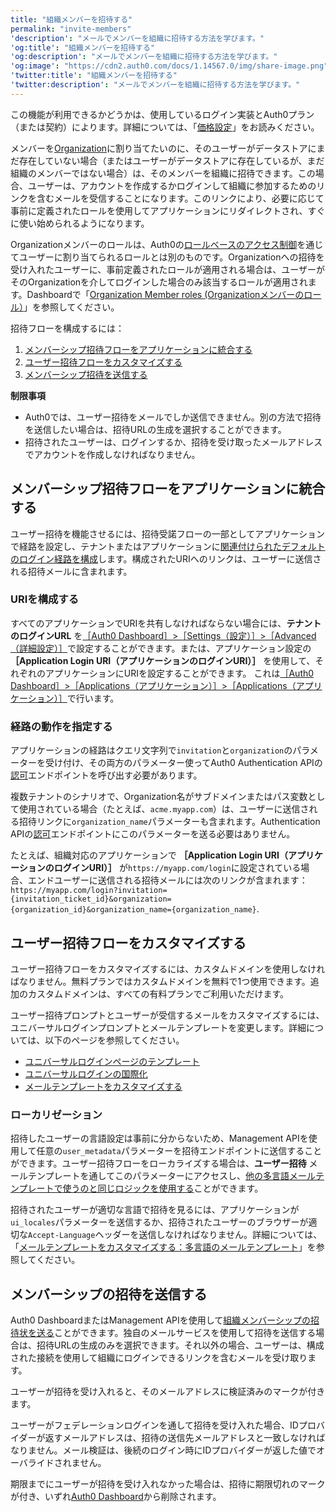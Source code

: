 ```yaml
---
title: "組織メンバーを招待する"
permalink: "invite-members"
'description': "メールでメンバーを組織に招待する方法を学びます。"
'og:title': "組織メンバーを招待する"
'og:description': "メールでメンバーを組織に招待する方法を学びます。"
'og:image': "https://cdn2.auth0.com/docs/1.14567.0/img/share-image.png"
'twitter:title': "組織メンバーを招待する"
'twitter:description': "メールでメンバーを組織に招待する方法を学びます。"
---
```


<Card title="利用可能性はAuth0プランによって異なる">

この機能が利用できるかどうかは、使用しているログイン実装とAuth0プラン（または契約）によります。詳細については、「[価格設定](https://auth0.com/pricing)」をお読みください。

</Card>

メンバーを[Organization](/ja-jp/manage-users/organizations/organizations-overview)に割り当てたいのに、そのユーザーがデータストアにまだ存在していない場合（またはユーザーがデータストアに存在しているが、まだ組織のメンバーではない場合）は、そのメンバーを組織に招待できます。この場合、ユーザーは、アカウントを作成するかログインして組織に参加するためのリンクを含むメールを受信することになります。このリンクにより、必要に応じて事前に定義されたロールを使用してアプリケーションにリダイレクトされ、すぐに使い始められるようになります。

<Warning>

Organizationメンバーのロールは、Auth0の[ロールベースのアクセス制御](/ja-jp/manage-users/access-control/rbac)を通じてユーザーに割り当てられるロールとは別のものです。Organizationへの招待を受け入れたユーザーに、事前定義されたロールが適用される場合は、ユーザーがそのOrganizationを介してログインした場合のみ該当するロールが適用されます。Dashboardで「[Organization Member roles (Organizationメンバーのロール）](/ja-jp/manage-users/organizations/configure-organizations/retrieve-member-roles)」を参照してください。

</Warning>

招待フローを構成するには：

1. [メンバーシップ招待フローをアプリケーションに統合する](#integrate-the-membership-invitation-flow-into-your-application)
2. [ユーザー招待フローをカスタマイズする](#customize-the-user-invitation-flow)
3. [メンバーシップ招待を送信する](#send-membership-invitations)

<Callout icon="file-lines" color="#0EA5E9" iconType="regular">

**制限事項**

* Auth0では、ユーザー招待をメールでしか送信できません。別の方法で招待を送信したい場合は、招待URLの生成を選択することができます。
* 招待されたユーザーは、ログインするか、招待を受け取ったメールアドレスでアカウントを作成しなければなりません。

</Callout>

## メンバーシップ招待フローをアプリケーションに統合する

ユーザー招待を機能させるには、招待受諾フローの一部としてアプリケーションで経路を設定し、テナントまたはアプリケーションに[関連付けられたデフォルトのログイン経路を構成](/ja-jp/authenticate/login/auth0-universal-login/configure-default-login-routes)します。構成されたURIへのリンクは、ユーザーに送信される招待メールに含まれます。

### URIを構成する

すべてのアプリケーションでURIを共有しなければならない場合には、**テナントのログインURL** を[［Auth0 Dashboard］>［Settings（設定）］>［Advanced（詳細設定）］](https://manage.auth0.com/#/tenant/advanced)で設定することができます。または、アプリケーション設定の **［Application Login URI（アプリケーションのログインURI）］** を使用して、それぞれのアプリケーションにURIを設定することができます。 これは[［Auth0 Dashboard］>［Applications（アプリケーション）］>［Applications（アプリケーション）］](https://manage.auth0.com/#/applications)で行います。

### 経路の動作を指定する

アプリケーションの経路はクエリ文字列で`invitation`と`organization`のパラメーターを受け付け、その両方のパラメーター使ってAuth0 Authentication APIの[認可](https://auth0.com/docs/api/authentication#authorize-application)エンドポイントを呼び出す必要があります。

<Callout icon="file-lines" color="#0EA5E9" iconType="regular">

複数テナントのシナリオで、Organization名がサブドメインまたはパス変数として使用されている場合（たとえば、`acme.myapp.com`）は、ユーザーに送信される招待リンクに`organization_name`パラメーターも含まれます。Authentication APIの[認可](https://auth0.com/docs/api/authentication#authorize-application)エンドポイントにこのパラメーターを送る必要はありません。

</Callout>

たとえば、組織対応のアプリケーションで **［Application Login URI（アプリケーションのログインURI）］** が`https://myapp.com/login`に設定されている場合、エンドユーザーに送信される招待メールには次のリンクが含まれます：`https://myapp.com/login?invitation={invitation_ticket_id}&organization={organization_id}&organization_name={organization_name}`.

## ユーザー招待フローをカスタマイズする

<Callout icon="file-lines" color="#0EA5E9" iconType="regular">

ユーザー招待フローをカスタマイズするには、カスタムドメインを使用しなければなりません。無料プランではカスタムドメインを無料で1つ使用できます。追加のカスタムドメインは、すべての有料プランでご利用いただけます。

</Callout>

ユーザー招待プロンプトとユーザーが受信するメールをカスタマイズするには、ユニバーサルログインプロンプトとメールテンプレートを変更します。詳細については、以下のページを参照してください。

* [ユニバーサルログインページのテンプレート](/ja-jp/customize/login-pages/universal-login/customize-templates)
* [ユニバーサルログインの国際化](/ja-jp/customize/internationalization-and-localization/universal-login-internationalization)
* [メールテンプレートをカスタマイズする](/ja-jp/customize/email/email-templates)

### ローカリゼーション

招待したユーザーの言語設定は事前に分からないため、<Tooltip data-tooltip-id="react-containers-DefinitionTooltip-0" href="/ja-jp/glossary?term=management-api" tip="Management API: 顧客が管理タスクを実行できるようにするための製品。" cta="用語集の表示">Management API</Tooltip>を使用して任意の`user_metadata`パラメーターを招待エンドポイントに送信することができます。ユーザー招待フローをローカライズする場合は、**ユーザー招待** メールテンプレートを通してこのパラメーターにアクセスし、[他の多言語メールテンプレートで使うのと同じロジックを使用する](/ja-jp/customize/email/email-templates)ことができます。

招待されたユーザーが適切な言語で招待を見るには、アプリケーションが`ui_locales`パラメーターを送信するか、招待されたユーザーのブラウザーが適切な`Accept-Language`ヘッダーを送信しなければなりません。詳細については、「[メールテンプレートをカスタマイズする：多言語のメールテンプレート](/ja-jp/customize/email/email-templates)」を参照してください。

## メンバーシップの招待を送信する

<Tooltip data-tooltip-id="react-containers-DefinitionTooltip-0" href="/ja-jp/glossary?term=auth0-dashboard" tip="Auth0 Dashboard: サービスを構成するためのAuth0の主製品。" cta="用語集の表示">Auth0 Dashboard</Tooltip>またはManagement APIを使用して[組織メンバーシップの招待状を送る](/ja-jp/manage-users/organizations/configure-organizations/send-membership-invitations)ことができます。独自のメールサービスを使用して招待を送信する場合は、招待URLの生成のみを選択できます。それ以外の場合、ユーザーは、構成された接続を使用して組織にログインできるリンクを含むメールを受け取ります。

<Callout icon="file-lines" color="#0EA5E9" iconType="regular">

ユーザーが招待を受け入れると、そのメールアドレスに検証済みのマークが付きます。

ユーザーがフェデレーションログインを通して招待を受け入れた場合、IDプロバイダーが返すメールアドレスは、招待の送信先メールアドレスと一致しなければなりません。メール検証は、後続のログイン時にIDプロバイダーが返した値でオーバライドされません。

期限までにユーザーが招待を受け入れなかった場合は、招待に期限切れのマークが付き、いずれ[Auth0 Dashboard](/ja-jp/get-started/auth0-overview/dashboard)から削除されます。

</Callout>

